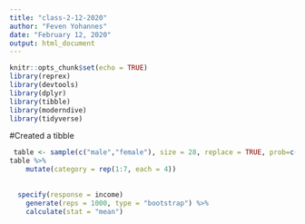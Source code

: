 ```yaml
---
title: "class-2-12-2020"
author: "Feven Yohannes"
date: "February 12, 2020"
output: html_document
---
```


```r
knitr::opts_chunk$set(echo = TRUE)
library(reprex)
library(devtools)
library(dplyr)
library(tibble)
library(moderndive)
library(tidyverse)
```

#Created a tibble
```r
 table <- sample(c("male","female"), size = 28, replace = TRUE, prob=c(16/28,14/28))
table %>%
    mutate(category = rep(1:7, each = 4))
  
  
  specify(response = income)
    generate(reps = 1000, type = "bootstrap") %>%
    calculate(stat = "mean")
```

```r

```

